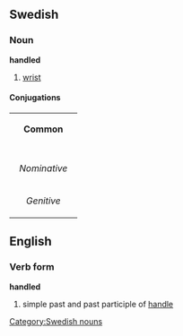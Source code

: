 ==Swedish==
===Noun===
[[Category:Swedish nouns]]
'''handled'''
#[[wrist]]

====Conjugations====
{| border=1 cellspacing=0 
| bgcolor=#FFFFF0 colspan=5 align=center | '''Common''' 
|- 
|- bgcolor=#FFFFF0 align=center 
! rowspan=2 | 
| colspan=2 width=105 | ''Singular'' 
| colspan=2 | ''Plural'' 
|- bgcolor=#FFFFF0 align=center 
| width=105 | ''Indefinite'' 
| width=105 | ''Definite'' 
| width=105 | ''Indefinite'' 
|  width=105 | ''Definite'' 
|- align=center 
| width=105 bgcolor=#FFFFF0 | ''Nominative'' 
| [[handled]] 
| [[handleden]] 
| [[handleder]] 
| [[handlederna]] 
|- align=center 
| width=105 bgcolor=#FFFFF0 | ''Genitive'' 
| [[handleds]] 
| [[handledens]] 
| [[handleders]] 
| [[handledernas]] 
|}
== English ==
=== Verb form ===
'''handled'''
# simple past and past participle of [[handle]]